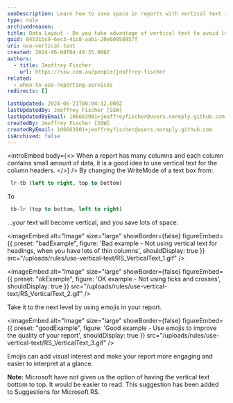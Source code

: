 ```yaml
---
seoDescription: Learn how to save space in reports with vertical text instead of thin columns, making data more readable and visually appealing.
type: rule
archivedreason:
title: Data Layout - Do you take advantage of vertical text to avoid lots of thin columns?
guid: 84531bc9-6ec3-41c8-aab1-20e60958957f
uri: use-vertical-text
created: 2024-06-08T04:49:35.000Z
authors:
  - title: Jeoffrey Fischer
    url: https://ssw.com.au/people/jeoffrey-fischer
related:
  - when-to-use-reporting-services
redirects: []

lastUpdated: 2024-06-21T00:04:12.000Z
lastUpdatedBy: Jeoffrey Fischer [SSW]
lastUpdatedByEmail: 106663901+jeoffreyfischer@users.noreply.github.com
createdBy: Jeoffrey Fischer [SSW]
createdByEmail: 106663901+jeoffreyfischer@users.noreply.github.com
isArchived: false
---
```


<introEmbed
  body={<>
When a report has many columns and each column contains small amount of data, it is a good idea to use vertical text for the column headers.
  </>}
/>
By changing the WriteMode of a text box from:

```sql
 lr-tb (left to right, top to bottom)
```

To

```sql
 tb-lr (top to bottom, left to right)
```

...your text will become vertical, and you save lots of space.

<imageEmbed
  alt="Image"
  size="large"
  showBorder={false}
  figureEmbed={{
    preset: "badExample",
    figure: 'Bad example - Not using vertical text for headings, when you have lots of thin columns',
    shouldDisplay: true
  }}
  src="/uploads/rules/use-vertical-text/RS_VerticalText_1.gif"
/>

<imageEmbed
  alt="Image"
  size="large"
  showBorder={false}
  figureEmbed={{
    preset: "okExample",
    figure: 'OK example - Not using ticks and crosses',
    shouldDisplay: true
  }}
  src="/uploads/rules/use-vertical-text/RS_VerticalText_2.gif"
/>

Take it to the next level by using emojis in your report.

<imageEmbed
  alt="Image"
  size="large"
  showBorder={false}
  figureEmbed={{
    preset: "goodExample",
    figure: 'Good example - Use emojis to improve the quality of your report',
    shouldDisplay: true
  }}
  src="/uploads/rules/use-vertical-text/RS_VerticalText_3.gif"
/>

Emojis can add visual interest and make your report more engaging and easier to interpret at a glance.

**Note:** Microsoft have not given us the option of having the vertical text bottom to top. It would be easier to read. This suggestion has been added to Suggestions for Microsoft RS.
